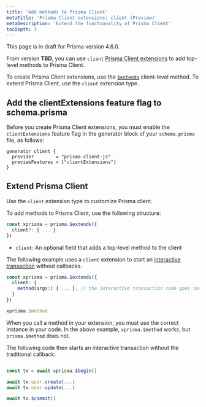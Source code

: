 ```yaml
---
title: 'Add methods to Prisma Client'
metaTitle: 'Prisma Client extensions: client (Preview)'
metaDescription: 'Extend the functionality of Prisma Client'
tocDepth: 3
---
```


<TopBlock>

<Admonition type="info">

This page is in draft for Prisma version 4.6.0.

</Admonition>

From version **TBD**, you can use `client` [Prisma Client extensions](/concepts/components/prisma-client/client-extensions) to add top-level methods to Prisma Client.

To create Prisma Client extensions, use the [`$extends`](/concepts/components/prisma-client/client-extensions#about-prisma-client-extensions) client-level method. To extend Prisma Client, use the `client` extension type.

</TopBlock>

## Add the <inlinecode>clientExtensions</inlinecode> feature flag to <inlinecode>schema.prisma</inlinecode>

Before you create Prisma Client extensions, you must enable the `clientExtensions` feature flag in the generator block of your `schema.prisma` file, as follows:

```prisma
generator client {
  provider        = "prisma-client-js"
  previewFeatures = ["clientExtensions"]
}
```

## Extend Prisma Client

Use the `client` extension type to customize Prisma client.

To add methods to Prisma Client, use the following structure:

```ts
const xprisma = prisma.$extends({
  client?: { ... }
})
```

- `client`: An optional field that adds a top-level method to the client

The following example uses a `client` extension to start an [interactive transaction](/concepts/components/prisma-client/transactions#interactive-transactions-in-preview) without callbacks.

```ts
const xprisma = prisma.$extends({
  client: {
    method(args:) { ... }, // the interactive transaction code goes inside the curly braces
  }
})

xprisma.$method
```

<Admonition type = "info">

When you call a method in your extension, you must use the correct instance in your code. In the above example, `xprisma.$method` works, but `prisma.$method` does not.

</Admonition>

The following code then starts an interactive transaction without the traditional callback:

```ts

const tx = await xprisma.$begin()

await tx.user.create(...)
await tx.user.update(...)

await tx.$commit()

```

